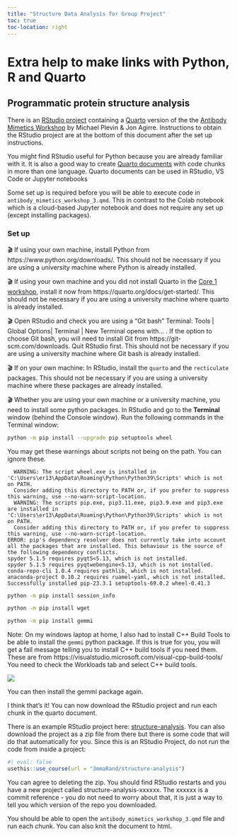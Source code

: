 ```yaml
---
title: "Structure Data Analysis for Group Project"
toc: true
toc-location: right
---
```


# Extra help to make links with Python, R and Quarto

## Programmatic protein structure analysis

There is an [RStudio project](https://github.com/3mmaRand/structure-analysis) containing a [Quarto](https://quarto.org/) version of the the [Antibody Mimetics Workshop](https://colab.research.google.com/drive/1BOmOi9e_yHeFXucBnYwUCJmFfZLBRFKf) by Michael Plevin & Jon Agirre. Instructions to obtain the RStudio project are at the bottom of this document after the set up instructions.

You might find RStudio useful for Python because you are already familiar with it. It is also a good way to create [Quarto documents](https://quarto.org/) with code chunks in more than one language. Quarto documents can be used in RStudio, VS Code or Jupyter notebooks

Some set up is required before you will be able to execute code in `antibody_mimetics_workshop_3.qmd`. This in contrast to the Colab notebook which is a cloud-based Jupyter notebook and does not require any set up (except installing packages).

### Set up

🎬 If using your own machine, install Python from https://www.python.org/downloads/. This should not be necessary if you are using a university machine where Python is already installed.

🎬 If using your own machine and you did not install Quarto in the [Core 1 workshop](../core/week-1/workshop.html), install it now from https://quarto.org/docs/get-started/. This should not be necessary if you are using a university machine where quarto is already installed.

🎬 Open RStudio and check you are using a "Git bash" Terminal: Tools \| Global Options\| Terminal \| New Terminal opens with... . If the option to choose Git bash, you will need to install Git from https://git-scm.com/downloads. Quit RStudio first. This should not be necessary if you are using a university machine where Git bash is already installed.

🎬 If on your own machine: In RStudio, install the `quarto` and the `recticulate` packages. This should not be necessary if you are using a university machine where these packages are already installed.

🎬 Whether you are using your own machine or a university machine, you need to install some python packages. In RStudio and go to the **Terminal** window (behind the Console window). Run the following commands in the Terminal window:

``` bash
python -m pip install --upgrade pip setuptools wheel
```

You may get these warnings about scripts not being on the path. You can ignore these.

```         
  WARNING: The script wheel.exe is installed in 'C:\Users\er13\AppData\Roaming\Python\Python39\Scripts' which is not on PATH.
  Consider adding this directory to PATH or, if you prefer to suppress this warning, use --no-warn-script-location.
  WARNING: The scripts pip.exe, pip3.11.exe, pip3.9.exe and pip3.exe are installed in 'C:\Users\er13\AppData\Roaming\Python\Python39\Scripts' which is not on PATH.
  Consider adding this directory to PATH or, if you prefer to suppress this warning, use --no-warn-script-location.
ERROR: pip's dependency resolver does not currently take into account all the packages that are installed. This behaviour is the source of the following dependency conflicts.
spyder 5.1.5 requires pyqt5<5.13, which is not installed.
spyder 5.1.5 requires pyqtwebengine<5.13, which is not installed.
conda-repo-cli 1.0.4 requires pathlib, which is not installed.
anaconda-project 0.10.2 requires ruamel-yaml, which is not installed.
Successfully installed pip-23.3.1 setuptools-69.0.2 wheel-0.41.3
```

``` bash
python -m pip install session_info
```

``` bash
python -m pip install wget
```

``` bash
python -m pip install gemmi
```

Note: On my windows laptop at home, I also had to install C++ Build Tools to be able to install the `gemmi` python package. If this is true for you, you will get a fail message telling you to install C++ build tools if you need them. These are from https://visualstudio.microsoft.com/visual-cpp-build-tools/ You need to check the Workloads tab and select C++ build tools.

![](images/ms-build-tools-options.png){fig-alt="Workloads tab showing the C++ build tools selected"}

You can then install the gemmi package again.

I think that's it! You can now download the RStudio project and run each chunk in the quarto document.

There is an example RStudio project here: [structure-analysis](https://github.com/3mmaRand/structure-analysis). You can also download the project as a zip file from there but there is some code that will do that automatically for you. Since this is an RStudio Project, do not run the code from inside a project:

```r
#| eval: false
usethis::use_course(url = "3mmaRand/structure-analysis")
```

You can agree to deleting the zip. You should find RStudio restarts and you have a new project called structure-analysis-xxxxxx. The xxxxxx is a commit reference - you do not need to worry about that, it is just a way to tell you which version of the repo you downloaded. 

You should be able to open the `antibody_mimetics_workshop_3.qmd` file and run each chunk. You can also knit the document to html.
